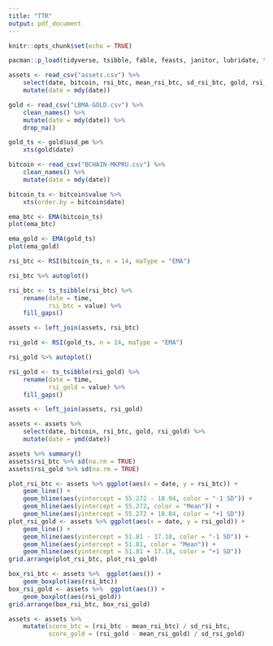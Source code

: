```yaml
---
title: "TTR"
output: pdf_document
---
```


```r
knitr::opts_chunk$set(echo = TRUE)
```

```r
pacman::p_load(tidyverse, tsibble, fable, feasts, janitor, lubridate, tseries, TTR, xts, tsbox, quantmod, gridExtra, reticulate, RcppRoll)
```

```r
assets <- read_csv("assets.csv") %>% 
    select(date, bitcoin, rsi_btc, mean_rsi_btc, sd_rsi_btc, gold, rsi_gold, mean_rsi_gold, sd_rsi_gold) %>% 
    mutate(date = mdy(date))
```

```r

gold <- read_csv("LBMA-GOLD.csv") %>% 
    clean_names() %>% 
    mutate(date = mdy(date)) %>% 
    drop_na()

gold_ts <- gold$usd_pm %>% 
    xts(gold$date)

bitcoin <- read_csv("BCHAIN-MKPRU.csv") %>%
    clean_names() %>% 
    mutate(date = mdy(date))

bitcoin_ts <- bitcoin$value %>% 
    xts(order.by = bitcoin$date)
```

```r
ema_btc <- EMA(bitcoin_ts)
plot(ema_btc)

ema_gold <- EMA(gold_ts)
plot(ema_gold)
```

```r
rsi_btc <- RSI(bitcoin_ts, n = 14, maType = "EMA")

rsi_btc %>% autoplot()

rsi_btc <- ts_tsibble(rsi_btc) %>% 
    rename(date = time,
           rsi_btc = value) %>% 
    fill_gaps()

assets <- left_join(assets, rsi_btc)
```

```r
rsi_gold <- RSI(gold_ts, n = 14, maType = "EMA")

rsi_gold %>% autoplot()

rsi_gold <- ts_tsibble(rsi_gold) %>% 
    rename(date = time,
           rsi_gold = value) %>% 
    fill_gaps()

assets <- left_join(assets, rsi_gold)
```
```r
assets <- assets %>% 
    select(date, bitcoin, rsi_btc, gold, rsi_gold) %>% 
    mutate(date = ymd(date))
```

```r
assets %>% summary()
assets$rsi_btc %>% sd(na.rm = TRUE)
assets$rsi_gold %>% sd(na.rm = TRUE)
```

```r
plot_rsi_btc <- assets %>% ggplot(aes(x = date, y = rsi_btc)) +
    geom_line() +
    geom_hline(aes(yintercept = 55.272 - 18.94, color = "-1 SD")) +
    geom_hline(aes(yintercept = 55.272, color = "Mean")) +
    geom_hline(aes(yintercept = 55.272 + 18.84, color = "+1 SD"))
plot_rsi_gold <- assets %>% ggplot(aes(x = date, y = rsi_gold)) +
    geom_line() +
    geom_hline(aes(yintercept = 51.81 - 17.18, color = "-1 SD")) +
    geom_hline(aes(yintercept = 51.81, color = "Mean")) +
    geom_hline(aes(yintercept = 51.81 + 17.18, color = "+1 SD"))
grid.arrange(plot_rsi_btc, plot_rsi_gold)

box_rsi_btc <- assets %>%  ggplot(aes()) + 
    geom_boxplot(aes(rsi_btc))
box_rsi_gold <- assets %>%  ggplot(aes()) + 
    geom_boxplot(aes(rsi_gold))
grid.arrange(box_rsi_btc, box_rsi_gold)
```

```r
assets <- assets %>% 
    mutate(score_btc = (rsi_btc - mean_rsi_btc) / sd_rsi_btc,
           score_gold = (rsi_gold - mean_rsi_gold) / sd_rsi_gold)


```

